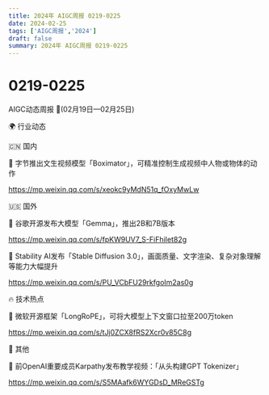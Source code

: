 ```yaml
---
title: 2024年 AIGC周报 0219-0225
date: 2024-02-25
tags: ['AIGC周报','2024']
draft: false
summary: 2024年 AIGC周报 0219-0225
---
```

# 0219-0225
AIGC动态周报 🚀(02月19日—02月25日)

🌍 行业动态

🇨🇳 国内

📰 字节推出文生视频模型「Boximator」，可精准控制生成视频中人物或物体的动作

https://mp.weixin.qq.com/s/xeokc9yMdN51q_fOxyMwLw

🇺🇸 国外

📰 谷歌开源发布大模型「Gemma」，推出2B和7B版本

https://mp.weixin.qq.com/s/fpKW9UV7_S-FiFhiIet82g

📰 Stability AI发布「Stable Diffusion 3.0」，画面质量、文字渲染、复杂对象理解等能力大幅提升

https://mp.weixin.qq.com/s/PU_VCbFU29rkfgoIm2as0g

🔥 技术热点

📝 微软开源框架「LongRoPE」，可将大模型上下文窗口拉至200万token

https://mp.weixin.qq.com/s/tJj0ZCX8fRS2Xcr0v85C8g

🎉 其他

🚀 前OpenAI重要成员Karpathy发布教学视频：「从头构建GPT Tokenizer」

https://mp.weixin.qq.com/s/S5MAafk6WYGDsD_MReGSTg
